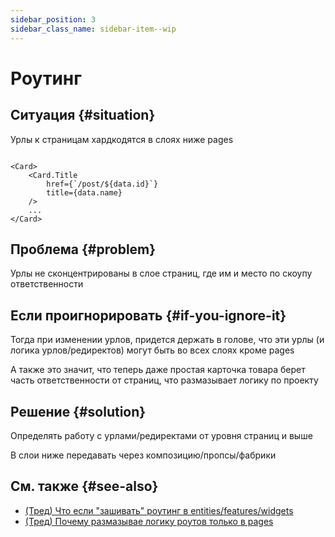 ```yaml
---
sidebar_position: 3
sidebar_class_name: sidebar-item--wip
---
```



# Роутинг

<WIP ticket="169" />

## Ситуация {#situation}

Урлы к страницам хардкодятся в слоях ниже pages

```tsx title="entities/post/card"

<Card>
    <Card.Title 
        href={`/post/${data.id}`}
        title={data.name}
    />
    ...
</Card>
```

## Проблема {#problem}

Урлы не сконцентрированы в слое страниц, где им и место по скоупу ответственности

## Если проигнорировать {#if-you-ignore-it}

Тогда при изменении урлов, придется держать в голове, что эти урлы (и логика урлов/редиректов) могут быть во всех слоях кроме pages

А также это значит, что теперь даже простая карточка товара берет часть ответственности от страниц, что размазывает логику по проекту

## Решение {#solution}

Определять работу с урлами/редиректами от уровня страниц и выше

В слои ниже передавать через композицию/пропсы/фабрики

## См. также {#see-also}

- [(Тред) Что если "зашивать" роутинг в entities/features/widgets](https://t.me/feature_sliced/4389)
- [(Тред) Почему размазывае логику роутов только в pages](https://t.me/feature_sliced/3756)
